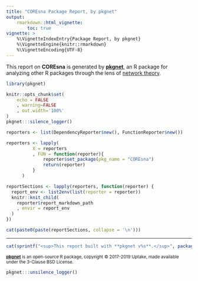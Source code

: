 ```yaml
---
title: "COREsna Package Report, by pkgnet"
output: 
    rmarkdown::html_vignette:
        toc: true
vignette: >
    %\VignetteIndexEntry{Package Report, by pkgnet}
    %\VignetteEngine{knitr::rmarkdown}
    %\VignetteEncoding{UTF-8}
---
```


This report on **COREsna** is generated by [**pkgnet**](https://uptakeopensource.github.io/pkgnet/), an R package for analyzing other R packages through the lens of [network theory](https://en.wikipedia.org/wiki/Network_theory). 

```r
library(pkgnet)

knitr::opts_chunk$set(
    echo = FALSE
    , warning=FALSE
    , out.width='100%'
)
pkgnet:::silence_logger()

reporters <- list(DependencyReporter$new(), FunctionReporter$new())

reporters <- lapply(
          X = reporters
          , FUN = function(reporter){
              reporter$set_package(pkg_name = "COREsna")
              return(reporter)
          }
      )

```

```r
reportSections <- lapply(reporters, function(reporter) {
  report_env <- list2env(list(reporter = reporter))
  knitr::knit_child(
    reporter$report_markdown_path
    , envir = report_env
  )
})

```

```r
cat(paste0(paste(reportSections, collapse = '\n')))
```

---

```r
cat(sprintf("<sup>This report built with **pkgnet v%s**.</sup>", packageVersion('pkgnet')))
```

<sup>[**pkgnet**](https://uptakeopensource.github.io/pkgnet/) is an open-source R package, copyright &copy; 2017-2019 Uptake, made available under the 3-Clause BSD License.</sup>

```r
pkgnet:::unsilence_logger()
```
